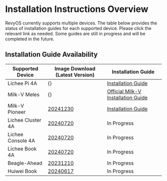 # Installation Instructions Overview

RevyOS currently supports multiple devices. The table below provides the status of installation guides for each supported device. Please click the relevant link as needed. Some guides are still in progress and will be completed in the future.

## Installation Guide Availability


| Supported Device   | Image Download (Latest Version)                      | Installation Guide                                 |
| ------------------ | ---------------------------------------------------- | ---------------------------------------------- |
| Lichee Pi 4A       | {<DownloadLink device="Lichee Pi 4A" />}       | [Installation Guide](licheepi4a)               |
| Milk-V Meles       | {<DownloadLink device="Lichee Pi 4A" />}       | [Official Milk-V Installation Guide](https://milkv.io/docs/meles/installation) |
| Milk-V Pioneer     | [20241230](https://mirror.iscas.ac.cn/revyos/extra/images/sg2042/20241230/)      | [Installation Guide](milkv-pioneer.md)            |
| Lichee Cluster 4A  | [20240720](https://mirror.iscas.ac.cn/revyos/extra/images/lpi4a/)                | In Progress                                    |
| Lichee Console 4A  | [20240720](https://mirror.iscas.ac.cn/revyos/extra/images/lcon4a/20240720/)      | In Progress                                    |
| Lichee Book 4A     | [20240720](https://mirror.iscas.ac.cn/revyos/extra/images/laptop4a/)             | In Progress                                    |
| Beagle-Ahead       | [20231210](https://mirror.iscas.ac.cn/revyos/extra/images/beagle/20231210/)      | In Progress                                    |
| Huiwei Book        | [20240617](https://mirror.iscas.ac.cn/revyos/extra/images/huiwei/test/20240617/) | In Progress                                    |
